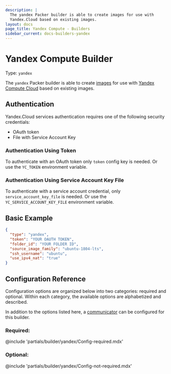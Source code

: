 ```yaml
---
description: |
  The yandex Packer builder is able to create images for use with 
  Yandex.Cloud based on existing images.
layout: docs
page_title: Yandex Compute - Builders
sidebar_current: docs-builders-yandex
---
```


# Yandex Compute Builder

Type: `yandex`

The `yandex` Packer builder is able to create
[images](https://cloud.yandex.com/docs/compute/concepts/images) for use with
[Yandex Compute Cloud](https://cloud.yandex.com/docs/compute/)
based on existing images.

## Authentication

Yandex.Cloud services authentication requires one of the following security credentials:

- OAuth token
- File with Service Account Key

### Authentication Using Token

To authenticate with an OAuth token only `token` config key is needed.
Or use the `YC_TOKEN` environment variable.

### Authentication Using Service Account Key File

To authenticate with a service account credential, only `service_account_key_file` is needed.
Or use the `YC_SERVICE_ACCOUNT_KEY_FILE` environment variable.

## Basic Example

```json
{
  "type": "yandex",
  "token": "YOUR OAUTH TOKEN",
  "folder_id": "YOUR FOLDER ID",
  "source_image_family": "ubuntu-1804-lts",
  "ssh_username": "ubuntu",
  "use_ipv4_nat": "true"
}
```

## Configuration Reference

Configuration options are organized below into two categories: required and
optional. Within each category, the available options are alphabetized and
described.

In addition to the options listed here, a [communicator](/docs/templates/communicator.html)
can be configured for this builder.

### Required:

@include 'partials/builder/yandex/Config-required.mdx'

### Optional:

@include 'partials/builder/yandex/Config-not-required.mdx'
